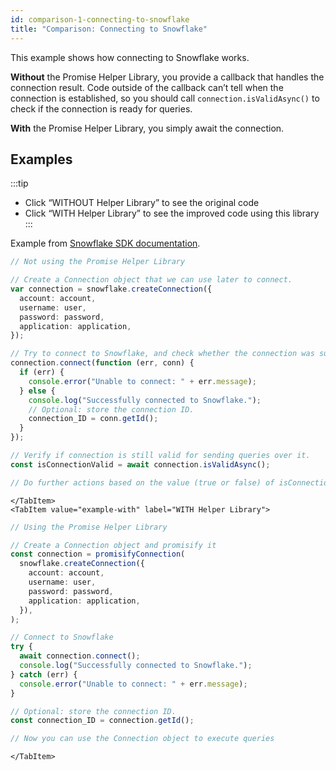 ```yaml
---
id: comparison-1-connecting-to-snowflake
title: "Comparison: Connecting to Snowflake"
---
```



This example shows how connecting to Snowflake works.

**Without** the Promise Helper Library, you provide a callback that handles the connection result. Code outside of the callback can’t tell when the connection is established, so you should call `connection.isValidAsync()` to check if the connection is ready for queries.

**With** the Promise Helper Library, you simply await the connection.

## Examples

:::tip

- Click “WITHOUT Helper Library” to see the original code
- Click “WITH Helper Library” to see the improved code using this library
  :::

<Tabs>
    <TabItem value="example-without" label="WITHOUT Helper Library">

Example from [Snowflake SDK documentation](https://docs.snowflake.com/en/developer-guide/node-js/nodejs-driver-connect#creating-a-single-connection).

```typescript
// Not using the Promise Helper Library

// Create a Connection object that we can use later to connect.
var connection = snowflake.createConnection({
  account: account,
  username: user,
  password: password,
  application: application,
});

// Try to connect to Snowflake, and check whether the connection was successful.
connection.connect(function (err, conn) {
  if (err) {
    console.error("Unable to connect: " + err.message);
  } else {
    console.log("Successfully connected to Snowflake.");
    // Optional: store the connection ID.
    connection_ID = conn.getId();
  }
});

// Verify if connection is still valid for sending queries over it.
const isConnectionValid = await connection.isValidAsync();

// Do further actions based on the value (true or false) of isConnectionValid
```

    </TabItem>
    <TabItem value="example-with" label="WITH Helper Library">

```typescript
// Using the Promise Helper Library

// Create a Connection object and promisify it
const connection = promisifyConnection(
  snowflake.createConnection({
    account: account,
    username: user,
    password: password,
    application: application,
  }),
);

// Connect to Snowflake
try {
  await connection.connect();
  console.log("Successfully connected to Snowflake.");
} catch (err) {
  console.error("Unable to connect: " + err.message);
}

// Optional: store the connection ID.
const connection_ID = connection.getId();

// Now you can use the Connection object to execute queries
```

    </TabItem>

</Tabs>
